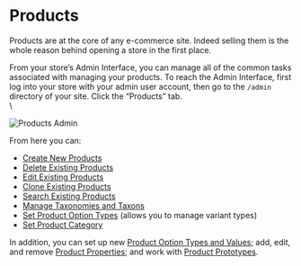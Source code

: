 # Products

Products are at the core of any e-commerce site. Indeed selling them is the whole reason behind opening a store in the first place.

From your store’s Admin Interface, you can manage all of the common tasks associated with managing your products. To reach the Admin Interface, first log into your store with your admin user account, then go to the `/admin` directory of your site. Click the “Products” tab.\
\


![Products Admin](</images//prod1 (1).png>)

From here you can:

* [Create New Products](creating-a-new-product.md)
* [Delete Existing Products](deleting-products.md)
* [Edit Existing Products](editing-products.md)
* [Clone Existing Products](cloning-products.md)
* [Search Existing Products](searching-products.md)
* [Manage Taxonomies and Taxons](taxonomies-and-taxons.md)
* [Set Product Option Types](product-options.md) (allows you to manage variant types)
* [Set Product Category](prototypes.md)

In addition, you can set up new [Product Option Types and Values](product-options.md); add, edit, and remove [Product Properties](product-properties.md); and work with [Product Prototypes](prototypes.md).
